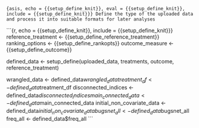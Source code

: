 ```{asis, echo = {{setup_define_knit}}, eval = {{setup_define_knit}}, include = {{setup_define_knit}}}
Define the type of the uploaded data and process it into suitable formats for later analyses
```

```{r, echo = {{setup_define_knit}}, include = {{setup_define_knit}}}
reference_treatment <- {{setup_define_reference_treatment}}
ranking_options <- {{setup_define_rankopts}}
outcome_measure <- {{setup_define_outcome}}

defined_data <- setup_define(uploaded_data, treatments, outcome, reference_treatment)

wrangled_data <- defined_data$wrangled_data
treatment_df <- defined_data$treatment_df
disconnected_indices <- defined_data$disconnected_indices
main_connected_data <- defined_data$main_connected_data
initial_non_covariate_data <- defined_data$initial_non_covariate_data
bugsnet_all <- defined_data$bugsnet_all
freq_all <- defined_data$freq_all
```
